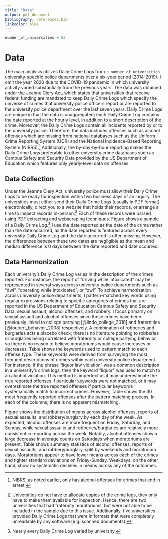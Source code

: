 ```yaml
---
title: "Data"
output: pdf_document
bibliography: references.bib
linkcolor: blue
---
```


```r
number_of_universities = 53
```

# Data

The main analysis utilizes Daily Crime Logs from `r number_of_universities` university-specific police departments over a six-year period (2014-2019). I omit the year 2020 due to the COVID-19 pandemic in which university activity varied substantially from the previous years. The data was obtained under the Jeanne Clery Act, which states that universities that receive federal funding are mandated to keep Daily Crime Logs which specify the universe of crimes that university police officers report or are reported to the university police department over the last seven years. Daily Crime Logs are unique in that the data is unaggregated; each Daily Crime Log contains the date reported at the hourly level, in addition to a short description of the crime. Moreover, the Daily Crime Logs contain all incidents reported by or to the university police. Therefore, the data includes offenses such as alcohol offenses which are missing from national databases such as the Uniform Crime Reporting System (UCR) and the National Incidence-Based Reporting System (NIBRS).^[NIBRS, as noted earlier, only has alcohol offenses for crimes that end in arrest.] Additionally, the by-day-by-hour reporting makes the Daily Crime Logs preferable to other university crime databases such as Campus Safety and Security Data provided by the US Department of Education which features only yearly-level data on offenses. 

## Data Collection

Under the Jeanne Clery Act, university police must allow their Daily Crime Logs to be ready for inspection within two business days of an inquiry. The universities must either send their Daily Crime Logs (usually in PDF format) electronically, direct you to a website that holds their records, or arrange a time to inspect records in-person.^[Universities do not have to allocate copies of the crime logs, they only have to make them available for inspection. Hence, there are two universities that had fraternity moratoriums, but were not able to be included in the sample due to this issue. Additionally, five universities provided Daily Crime Logs that were in formats that were completely unreadable by any software (e.g. scanned documents).] Each of these records were parsed using PDF extracting and webscraping techniques. Figure \ref{crime_log_example} shows a sample of a Daily Crime Log.^[Nearly every Daily Crime Log varied by university.] I use the date reported as the date of the crime rather than the date occurred, as the date reported is featured across every university Daily Crime Log and the date occurred is often missing. However, the differences between these two dates are negligible as the mean and median difference is 0 days between the date reported and date occurred.

## Data Harmonization

Each university's Daily Crime Log varies in the description of the crimes reported. For instance, the report of "driving while intoxicated" may be represented in several ways across university police departments such as "dwi", "operating while intoxicated", or "owi". To achieve harmonization across university police departments, I pattern-matched key words using regular expressions relating to specific categories of crimes that are reported in the US Department of Education Campus Safety and Security Data: sexual assault, alcohol offenses, and robbery. I focus primarily on sexual assault and alcohol offenses since these crimes have been previously linked to college partying [@lindo_college_2018] and fraternities [@foubert_behavior_2008] respectively. A combination of robberies and burglaries acts a placebo check; there is no literature pointing to robberies or burglaries being correlated with fraternity or college partying behavior, so there is no reason to believe moratoriums would cause increases or decreases. Table \ref{tab:matching_table} shows the keywords used to pattern match to each offense type. These keywords were derived from surveying the most frequent descriptions of crimes within each university police department. For instance, if the phrase "liquor law violation" was a common description in a university's crime logs, then the keyword "liquor" was used to match to an alcohol violation. This method is imperfect as it may underestimate the true reported offenses if particular keywords were not matched, or it may overestimate the true reported offenses if particular keywords systematically match to incorrect crimes. However, Table \ref{tab:top_categories} shows the 30 most frequently reported offenses after the pattern matching process. In each of the columns, there is no apparent mismatching.

Figure \ref{barplot} shows the distribution of means across alcohol offenses, reports of sexual assaults, and robbery/burglary by each day of the week. As expected, alcohol offenses are more frequent on Friday, Saturday, and Sunday, while sexual assaults and robberies/burglaries are relatively more consistent in reporting across the week. Notably, alcohol offenses show a large decrease in average counts on Saturdays when moratoriums are present. Table \ref{tab:summary_stats_crime} shows summary statistics of alcohol offenses, reports of sexual assaults, and robbery/burglary, split by weekends and moratorium days. Moratoriums appear to have lower means across each of the crimes and tighter standard deviations on Friday-Sunday. Weekdays, on the other hand, show no systematic declines in means across any of the outcomes. 


